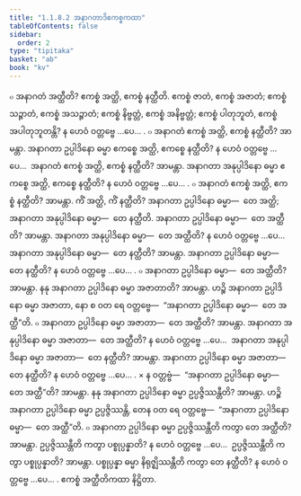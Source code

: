 ```yaml
---
title: "1.1.8.2 အနာဂတာဒိဧကစ္စကထာ"
tableOfContents: false
sidebar:
  order: 2
type: "tipitaka"
basket: "ab"
book: "kv"
---
```



<DynamicBreadcrumb />

<Division number="300" book="kv" e="ch" v="32" p="120">

<Paragraph number="757" book="kv">
๐ အနာဂတံ အတ္ထီတိ? ဧကစ္စံ အတ္ထိ, ဧကစ္စံ နတ္ထီတိ. ဧကစ္စံ ဇာတံ, ဧကစ္စံ အဇာတံ; ဧကစ္စံ သဉ္ဇာတံ, ဧကစ္စံ အသဉ္ဇာတံ; ဧကစ္စံ နိဗ္ဗတ္တံ, ဧကစ္စံ အနိဗ္ဗတ္တံ; ဧကစ္စံ ပါတုဘူတံ, ဧကစ္စံ အပါတုဘူတန္တိ? န ဟေဝံ ဝတ္တဗ္ဗေ …ပေ… .
</Paragraph>

<Paragraph number="758" book="kv">
๐ အနာဂတံ ဧကစ္စံ အတ္ထိ, ဧကစ္စံ နတ္ထီတိ? အာမန္တာ. အနာဂတာ ဥပ္ပါဒိနော ဓမ္မာ ဧကစ္စေ အတ္ထိ, ဧကစ္စေ နတ္ထီတိ? န ဟေဝံ ဝတ္တဗ္ဗေ …ပေ…  အနာဂတံ ဧကစ္စံ အတ္ထိ, ဧကစ္စံ နတ္ထီတိ? အာမန္တာ. အနာဂတာ အနုပ္ပါဒိနော ဓမ္မာ ဧကစ္စေ အတ္ထိ, ဧကစ္စေ နတ္ထီတိ? န ဟေဝံ ဝတ္တဗ္ဗေ …ပေ… .
</Paragraph>

<Paragraph number="759" book="kv">
๐ အနာဂတံ ဧကစ္စံ အတ္ထိ, ဧကစ္စံ နတ္ထီတိ? အာမန္တာ. ကိံ အတ္ထိ, ကိံ နတ္ထီတိ? အနာဂတာ ဥပ္ပါဒိနော ဓမ္မာ—  တေ အတ္ထိ; အနာဂတာ အနုပ္ပါဒိနော ဓမ္မာ—  တေ နတ္ထီတိ. အနာဂတာ ဥပ္ပါဒိနော ဓမ္မာ—  တေ အတ္ထီတိ? အာမန္တာ. အနာဂတာ အနုပ္ပါဒိနော ဓမ္မာ—  တေ အတ္ထီတိ? န ဟေဝံ ဝတ္တဗ္ဗေ …ပေ…  အနာဂတာ အနုပ္ပါဒိနော ဓမ္မာ—  တေ နတ္ထီတိ? အာမန္တာ. အနာဂတာ ဥပ္ပါဒိနော ဓမ္မာ—  တေ နတ္ထီတိ? န ဟေဝံ ဝတ္တဗ္ဗေ …ပေ… .
</Paragraph>

<Paragraph number="760" book="kv">
๐ အနာဂတာ ဥပ္ပါဒိနော ဓမ္မာ—  တေ အတ္ထီတိ? အာမန္တာ. နနု အနာဂတာ ဥပ္ပါဒိနော ဓမ္မာ အဇာတာတိ? အာမန္တာ. ဟဉ္စိ အနာဂတာ ဥပ္ပါဒိနော ဓမ္မာ အဇာတာ, နော စ ဝတ ရေ ဝတ္တဗ္ဗေ—  “အနာဂတာ ဥပ္ပါဒိနော ဓမ္မာ—  တေ အတ္ထီ”တိ.
</Paragraph>

<Paragraph number="761" book="kv">
๐ အနာဂတာ ဥပ္ပါဒိနော ဓမ္မာ အဇာတာ—  တေ အတ္ထီတိ? အာမန္တာ. အနာဂတာ အနုပ္ပါဒိနော ဓမ္မာ အဇာတာ—  တေ အတ္ထီတိ? န ဟေဝံ ဝတ္တဗ္ဗေ …ပေ…  အနာဂတာ အနုပ္ပါဒိနော ဓမ္မာ အဇာတာ—  တေ နတ္ထီတိ? အာမန္တာ. အနာဂတာ ဥပ္ပါဒိနော ဓမ္မာ အဇာတာ—  တေ နတ္ထီတိ? န ဟေဝံ ဝတ္တဗ္ဗေ …ပေ… .
</Paragraph>

<Paragraph number="762" book="kv">
× န ဝတ္တဗ္ဗံ—  “အနာဂတာ ဥပ္ပါဒိနော ဓမ္မာ—  တေ အတ္ထီ”တိ? အာမန္တာ. နနု အနာဂတာ ဥပ္ပါဒိနော ဓမ္မာ ဥပ္ပဇ္ဇိဿန္တီတိ? အာမန္တာ. ဟဉ္စိ အနာဂတာ ဥပ္ပါဒိနော ဓမ္မာ ဥပ္ပဇ္ဇိဿန္တိ, တေန ဝတ ရေ ဝတ္တဗ္ဗေ—  “အနာဂတာ ဥပ္ပါဒိနော ဓမ္မာ—  တေ အတ္ထီ”တိ.
</Paragraph>

<Paragraph number="763" book="kv">
๐ အနာဂတာ ဥပ္ပါဒိနော ဓမ္မာ ဥပ္ပဇ္ဇိဿန္တီတိ ကတွာ တေ အတ္ထီတိ? အာမန္တာ. ဥပ္ပဇ္ဇိဿန္တီတိ ကတွာ ပစ္စုပ္ပန္နာတိ? န ဟေဝံ ဝတ္တဗ္ဗေ …ပေ…  ဥပ္ပဇ္ဇိဿန္တီတိ ကတွာ ပစ္စုပ္ပန္နာတိ? အာမန္တာ. ပစ္စုပ္ပန္နာ ဓမ္မာ နိရုဇ္ဈိဿန္တီတိ ကတွာ တေ နတ္ထီတိ? န ဟေဝံ ဝတ္တဗ္ဗေ …ပေ… .

</Paragraph>
</Division>

<Paragraph number="764" type="center" book="kv">
ဧကစ္စံ အတ္ထီတိကထာ နိဋ္ဌိတာ.
</Paragraph>
